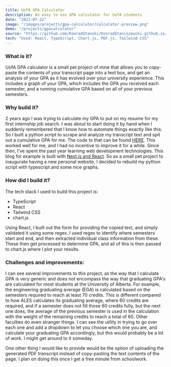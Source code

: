 ```yaml
---
title: UofA GPA Calculator
description: An easy to use GPA calculator for UofA students
date: "2021-07-22"
image: "/images/projects/gpa-calculator/calculator-preview.png"
demo: "/projects/gpacalculator"
source: "https://github.com/KonradStanski/KonradStaniszewski.github.io/tree/master/src/pages/projects/gpacalculator"
tech: "Used: React, TypeScript, Chart.js, PDF.js, Tailwind CSS"
---
```


### What is it?

UofA GPA calculator is a small pet project of mine that allows you to copy-paste the contents of your transcript page
into a text box, and get an analysis of your GPA as it has evolved over your university experience. This includes a
graph of your GPA, which includes the GPA you received each semester, and a running cumulative GPA based on all of your
previous semesters.

### Why build it?

2 years ago I was trying to calculate my GPA to put on my resume for my first internship job search. I was about to
start doing it by hand when I suddenly remembered that I know how to automate things exactly like this. So I built a
python script to scrape and analyze my transcript text and spit out a cumulative GPA for me. The code to that can be
found [HERE](https://github.com/KonradStanski/UofAGpaCalculator). This worked well for me, and I had no incentive to
improve it for a while. Since then, I've spent the past year learning web development technologies. This blog for
example is built with [Next.js and React](/blog/blog-redesign-2). So as a small pet
project to inaugurate having a new personal website, I decided to rebuild my python script with typescript and some nice
graphs.

### How did I build it?

The tech stack I used to build this project is:

-   TypeScript
-   React
-   Tailwind CSS
-   chart.js

Using React, I built out the form for providing the copied text, and simply validated it using some regex. I used regex
to identify where semesters start and end, and then extracted individual class information from these. These then get
processed to determine GPA, and all of this is then passed to chart.js where I plot your results.

### Challenges and improvements:

I can see several improvements to this project, as the way that I calculate GPA is very generic and does not encompass
the way that graduating GPA's are calculated for most students at the University of Alberta. For example, the
engineering graduating average (EGA) is calculated based on the semesters required to reach at least 70 credits. This is
different compared to how ALES calculates its graduating average, where 60 credits are required, and if a semester does
not fill those 60 credits fully, but the next one does, the average of the previous semester is used in the calculation
with the weight of the remaining credits to reach a total of 60. Other faculties do even stranger things. I can see the
utility in trying to go over each one and add a dropdown to let you choose which one you are, and calculate your
graduating GPA accordingly, but this would probably be a lot of work. I might get around to it someday.

One other thing I would like to provide would be the option of uploading the generated PDF transcript instead of
copy-pasting the text contents of the page. I plan on doing this once I get a free minute from schoolwork.
